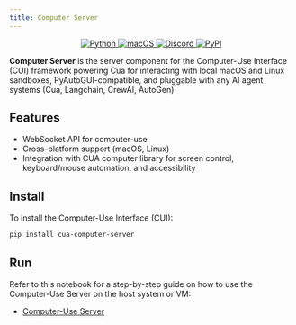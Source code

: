 ```yaml
---
title: Computer Server
---
```


<div
  align="center"
  style={{
    display: 'flex',
    gap: '10px',
    margin: '0 auto',
    width: '100%',
    justifyContent: 'center',
  }}
>
  <a href="#">
    <img
      src="https://img.shields.io/badge/Python-333333?logo=python&logoColor=white&labelColor=333333"
      alt="Python"
    />
  </a>
  <a href="#">
    <img
      src="https://img.shields.io/badge/macOS-000000?logo=apple&logoColor=F0F0F0"
      alt="macOS"
    />
  </a>
  <a href="https://discord.com/invite/mVnXXpdE85">
    <img
      src="https://img.shields.io/badge/Discord-%235865F2.svg?&logo=discord&logoColor=white"
      alt="Discord"
    />
  </a>
  <a href="https://pypi.org/project/cua-computer-server/">
    <img
      src="https://img.shields.io/pypi/v/cua-computer-server?color=333333"
      alt="PyPI"
    />
  </a>
</div>

**Computer Server** is the server component for the Computer-Use Interface (CUI) framework powering Cua for interacting with local macOS and Linux sandboxes, PyAutoGUI-compatible, and pluggable with any AI agent systems (Cua, Langchain, CrewAI, AutoGen).

## Features

- WebSocket API for computer-use
- Cross-platform support (macOS, Linux)
- Integration with CUA computer library for screen control, keyboard/mouse automation, and accessibility

## Install

To install the Computer-Use Interface (CUI):

```bash
pip install cua-computer-server
```

## Run

Refer to this notebook for a step-by-step guide on how to use the Computer-Use Server on the host system or VM:

- [Computer-Use Server](https://github.com/trycua/cua/tree/main/notebooks/samples/computer_server_nb.ipynb)
